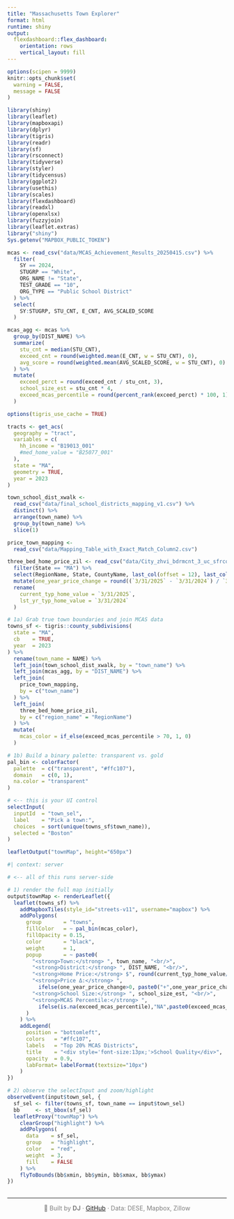 ```yaml
---
title: "Massachusetts Town Explorer"
format: html
runtime: shiny
output: 
  flexdashboard::flex_dashboard:
    orientation: rows
    vertical_layout: fill
---
```


```r

options(scipen = 9999)
knitr::opts_chunk$set(
  warning = FALSE,
  message = FALSE
)

library(shiny)
library(leaflet)
library(mapboxapi)
library(dplyr)
library(tigris)
library(readr)
library(sf)
library(rsconnect)
library(tidyverse)
library(styler)
library(tidycensus)
library(ggplot2)
library(usethis)
library(scales)
library(flexdashboard)
library(readxl)
library(openxlsx)
library(fuzzyjoin)
library(leaflet.extras)
library("shiny")
Sys.getenv("MAPBOX_PUBLIC_TOKEN")

```

```r

mcas <- read_csv("data/MCAS_Achievement_Results_20250415.csv") %>%
  filter(
    SY == 2024,
    STUGRP == "White",
    ORG_NAME != "State",
    TEST_GRADE == "10",
    ORG_TYPE == "Public School District"
  ) %>%
  select(
    SY:STUGRP, STU_CNT, E_CNT, AVG_SCALED_SCORE
  )

mcas_agg <- mcas %>%
  group_by(DIST_NAME) %>%
  summarize(
    stu_cnt = median(STU_CNT),
    exceed_cnt = round(weighted.mean(E_CNT, w = STU_CNT), 0),
    avg_score = round(weighted.mean(AVG_SCALED_SCORE, w = STU_CNT), 0)
  ) %>%
  mutate(
    exceed_perct = round(exceed_cnt / stu_cnt, 3),
    school_size_est = stu_cnt * 4,
    exceed_mcas_percentile = round(percent_rank(exceed_perct) * 100, 1)
  )

```

```r

options(tigris_use_cache = TRUE)

tracts <- get_acs(
  geography = "tract",
  variables = c(
    hh_income = "B19013_001"
    #med_home_value = "B25077_001"
  ),
  state = "MA",
  geometry = TRUE,
  year = 2023
)

```

```r

town_school_dist_xwalk <-
  read_csv("data/final_school_districts_mapping_v1.csv") %>%
  distinct() %>%
  arrange(town_name) %>%
  group_by(town_name) %>%
  slice(1)

```

```r

price_town_mapping <- 
  read_csv("data/Mapping_Table_with_Exact_Match_Column2.csv")

three_bed_home_price_zil <- read_csv("data/City_zhvi_bdrmcnt_3_uc_sfrcondo_tier_0.33_0.67_sm_sa_month.csv") %>%
  filter(State == "MA") %>%
  select(RegionName, State, CountyName, last_col(offset = 12), last_col()) %>%
  mutate(one_year_price_change = round((`3/31/2025` - `3/31/2024`) / `3/31/2024` * 100, 1)) %>% 
  rename(
    current_typ_home_value = `3/31/2025`,
    lst_yr_typ_home_value = `3/31/2024`
  )

```

```r
# 1a) Grab true town boundaries and join MCAS data
towns_sf <- tigris::county_subdivisions(
  state = "MA",
  cb    = TRUE,
  year  = 2023
) %>%
  rename(town_name = NAME) %>%
  left_join(town_school_dist_xwalk, by = "town_name") %>%
  left_join(mcas_agg, by = "DIST_NAME") %>%
  left_join(
    price_town_mapping,
    by = c("town_name")
  ) %>%
  left_join(
    three_bed_home_price_zil,
    by = c("region_name" = "RegionName")
  ) %>%   
  mutate(
    mcas_color = if_else(exceed_mcas_percentile > 70, 1, 0)
  )

# 1b) Build a binary palette: transparent vs. gold
pal_bin <- colorFactor(
  palette  = c("transparent", "#ffc107"),
  domain   = c(0, 1),
  na.color = "transparent"
)

```

```r

# <-- this is your UI control
selectInput(
  inputId  = "town_sel",
  label    = "Pick a town:",
  choices  = sort(unique(towns_sf$town_name)),
  selected = "Boston"
)

```

```r

leafletOutput("townMap", height="650px")

```

```r

#| context: server

# <-- all of this runs server-side

# 1) render the full map initially
output$townMap <- renderLeaflet({
  leaflet(towns_sf) %>%
    addMapboxTiles(style_id="streets-v11", username="mapbox") %>%
    addPolygons(
      group       = "towns",
      fillColor   = ~ pal_bin(mcas_color),
      fillOpacity = 0.15,
      color       = "black",
      weight      = 1,
      popup       = ~ paste0(
        "<strong>Town:</strong> ", town_name, "<br/>",
        "<strong>District:</strong> ", DIST_NAME, "<br/>",
        "<strong>Home Price:</strong> $", round(current_typ_home_value/1000),"K","<br/>",
        "<strong>Price Δ:</strong> ",
          ifelse(one_year_price_change>0, paste0("+",one_year_price_change), one_year_price_change),"%<br/>",
        "<strong>School Size:</strong> ", school_size_est, "<br/>",
        "<strong>MCAS Percentile:</strong> ",
          ifelse(is.na(exceed_mcas_percentile),"NA",paste0(exceed_mcas_percentile,"%"))
      )
    ) %>%
    addLegend(
      position = "bottomleft",
      colors   = "#ffc107",
      labels   = "Top 20% MCAS Districts",
      title    = "<div style='font-size:13px;'>School Quality</div>",
      opacity  = 0.9,
      labFormat= labelFormat(textsize="10px")
    )
})

# 2) observe the selectInput and zoom/highlight
observeEvent(input$town_sel, {
  sf_sel <- filter(towns_sf, town_name == input$town_sel)
  bb     <- st_bbox(sf_sel)
  leafletProxy("townMap") %>%
    clearGroup("highlight") %>%
    addPolygons(
      data    = sf_sel,
      group   = "highlight",
      color   = "red",
      weight  = 3,
      fill    = FALSE
    ) %>%
    flyToBounds(bb$xmin, bb$ymin, bb$xmax, bb$ymax)
})


```

```{=html}

<hr style="margin-top:30px;">
<p style="text-align:center; font-size:14px; color:gray;">
  🐧 Built by <strong>DJ</strong> · 
  <a href="https://github.com/dal211/projects" target="_blank">GitHub</a> · 
  Data: DESE, Mapbox, Zillow
</p>
```

